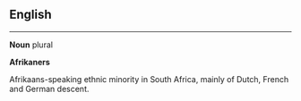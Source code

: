 
== English ==

----

'''Noun'''
plural

'''Afrikaners'''

Afrikaans-speaking ethnic minority in South Africa, mainly of Dutch, French and German descent.